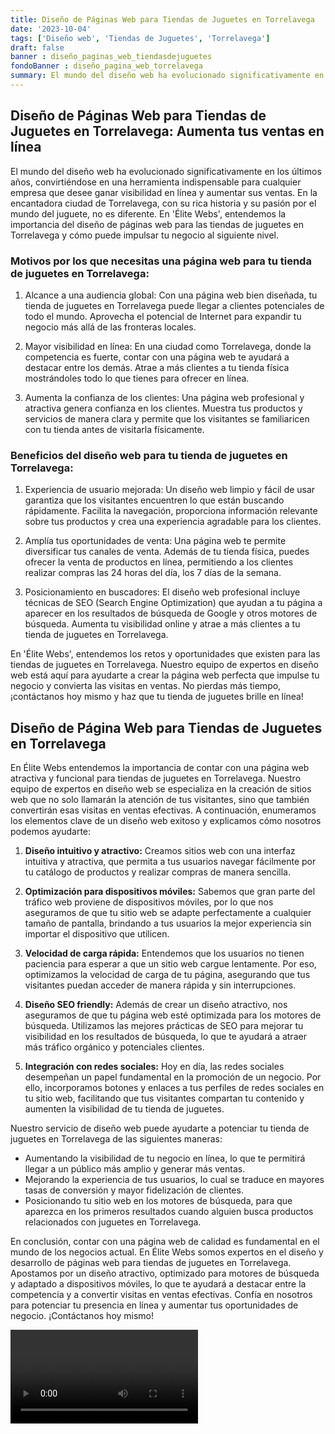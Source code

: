 ```yaml
---
title: Diseño de Páginas Web para Tiendas de Juguetes en Torrelavega
date: '2023-10-04'
tags: ['Diseño web', 'Tiendas de Juguetes', 'Torrelavega']
draft: false
banner : diseño_paginas_web_tiendasdejuguetes
fondoBanner : diseño_pagina_web_torrelavega
summary: El mundo del diseño web ha evolucionado significativamente en los últimos años, convirtiéndose en una herramienta indispensable para cualquier empresa que desee ganar visibilidad en línea y aumentar sus ventas. En la encantadora ciudad de Torrelavega, con su rica historia y su pasión por el mundo del juguete, no es diferente. En 'Élite Webs', entendemos la importancia del diseño de páginas web para las tiendas de juguetes en Torrelavega y cómo puede impulsar tu negocio al siguiente nivel.
---
```


## Diseño de Páginas Web para Tiendas de Juguetes en Torrelavega: Aumenta tus ventas en línea

El mundo del diseño web ha evolucionado significativamente en los últimos años, convirtiéndose en una herramienta indispensable para cualquier empresa que desee ganar visibilidad en línea y aumentar sus ventas. En la encantadora ciudad de Torrelavega, con su rica historia y su pasión por el mundo del juguete, no es diferente. En 'Élite Webs', entendemos la importancia del diseño de páginas web para las tiendas de juguetes en Torrelavega y cómo puede impulsar tu negocio al siguiente nivel.

### Motivos por los que necesitas una página web para tu tienda de juguetes en Torrelavega:

1. Alcance a una audiencia global: Con una página web bien diseñada, tu tienda de juguetes en Torrelavega puede llegar a clientes potenciales de todo el mundo. Aprovecha el potencial de Internet para expandir tu negocio más allá de las fronteras locales.

2. Mayor visibilidad en línea: En una ciudad como Torrelavega, donde la competencia es fuerte, contar con una página web te ayudará a destacar entre los demás. Atrae a más clientes a tu tienda física mostrándoles todo lo que tienes para ofrecer en línea.

3. Aumenta la confianza de los clientes: Una página web profesional y atractiva genera confianza en los clientes. Muestra tus productos y servicios de manera clara y permite que los visitantes se familiaricen con tu tienda antes de visitarla físicamente.

### Beneficios del diseño web para tu tienda de juguetes en Torrelavega:

1. Experiencia de usuario mejorada: Un diseño web limpio y fácil de usar garantiza que los visitantes encuentren lo que están buscando rápidamente. Facilita la navegación, proporciona información relevante sobre tus productos y crea una experiencia agradable para los clientes.

2. Amplía tus oportunidades de venta: Una página web te permite diversificar tus canales de venta. Además de tu tienda física, puedes ofrecer la venta de productos en línea, permitiendo a los clientes realizar compras las 24 horas del día, los 7 días de la semana.

3. Posicionamiento en buscadores: El diseño web profesional incluye técnicas de SEO (Search Engine Optimization) que ayudan a tu página a aparecer en los resultados de búsqueda de Google y otros motores de búsqueda. Aumenta tu visibilidad online y atrae a más clientes a tu tienda de juguetes en Torrelavega.

En 'Élite Webs', entendemos los retos y oportunidades que existen para las tiendas de juguetes en Torrelavega. Nuestro equipo de expertos en diseño web está aquí para ayudarte a crear la página web perfecta que impulse tu negocio y convierta las visitas en ventas. No pierdas más tiempo, ¡contáctanos hoy mismo y haz que tu tienda de juguetes brille en línea!

<GifSeo />

<Cta />

## Diseño de Página Web para Tiendas de Juguetes en Torrelavega

En Élite Webs entendemos la importancia de contar con una página web atractiva y funcional para tiendas de juguetes en Torrelavega. Nuestro equipo de expertos en diseño web se especializa en la creación de sitios web que no solo llamarán la atención de tus visitantes, sino que también convertirán esas visitas en ventas efectivas. A continuación, enumeramos los elementos clave de un diseño web exitoso y explicamos cómo nosotros podemos ayudarte:

1. **Diseño intuitivo y atractivo:** Creamos sitios web con una interfaz intuitiva y atractiva, que permita a tus usuarios navegar fácilmente por tu catálogo de productos y realizar compras de manera sencilla. 

2. **Optimización para dispositivos móviles:** Sabemos que gran parte del tráfico web proviene de dispositivos móviles, por lo que nos aseguramos de que tu sitio web se adapte perfectamente a cualquier tamaño de pantalla, brindando a tus usuarios la mejor experiencia sin importar el dispositivo que utilicen.

3. **Velocidad de carga rápida:** Entendemos que los usuarios no tienen paciencia para esperar a que un sitio web cargue lentamente. Por eso, optimizamos la velocidad de carga de tu página, asegurando que tus visitantes puedan acceder de manera rápida y sin interrupciones.

4. **Diseño SEO friendly:** Además de crear un diseño atractivo, nos aseguramos de que tu página web esté optimizada para los motores de búsqueda. Utilizamos las mejores prácticas de SEO para mejorar tu visibilidad en los resultados de búsqueda, lo que te ayudará a atraer más tráfico orgánico y potenciales clientes.

5. **Integración con redes sociales:** Hoy en día, las redes sociales desempeñan un papel fundamental en la promoción de un negocio. Por ello, incorporamos botones y enlaces a tus perfiles de redes sociales en tu sitio web, facilitando que tus visitantes compartan tu contenido y aumenten la visibilidad de tu tienda de juguetes.

Nuestro servicio de diseño web puede ayudarte a potenciar tu tienda de juguetes en Torrelavega de las siguientes maneras:

- Aumentando la visibilidad de tu negocio en línea, lo que te permitirá llegar a un público más amplio y generar más ventas.
- Mejorando la experiencia de tus usuarios, lo cual se traduce en mayores tasas de conversión y mayor fidelización de clientes.
- Posicionando tu sitio web en los motores de búsqueda, para que aparezca en los primeros resultados cuando alguien busca productos relacionados con juguetes en Torrelavega.

En conclusión, contar con una página web de calidad es fundamental en el mundo de los negocios actual. En Élite Webs somos expertos en el diseño y desarrollo de páginas web para tiendas de juguetes en Torrelavega. Apostamos por un diseño atractivo, optimizado para motores de búsqueda y adaptado a dispositivos móviles, lo que te ayudará a destacar entre la competencia y a convertir visitas en ventas efectivas. Confía en nosotros para potenciar tu presencia en línea y aumentar tus oportunidades de negocio. ¡Contáctanos hoy mismo!

<Video />

<CtaBot job='Tiendas de Juguetes' city='Torrelavega'/>

<Gmaps query='Torrelavega+españa+maps' />